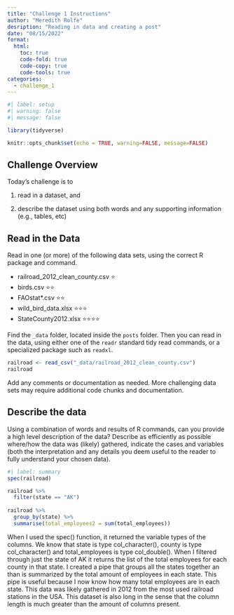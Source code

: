 ```yaml
---
title: "Challenge 1 Instructions"
author: "Meredith Rolfe"
desription: "Reading in data and creating a post"
date: "08/15/2022"
format:
  html:
    toc: true
    code-fold: true
    code-copy: true
    code-tools: true
categories:
  - challenge_1
---
```


```r
#| label: setup
#| warning: false
#| message: false

library(tidyverse)

knitr::opts_chunk$set(echo = TRUE, warning=FALSE, message=FALSE)
```

## Challenge Overview

Today's challenge is to

1)  read in a dataset, and

2)  describe the dataset using both words and any supporting information (e.g., tables, etc)

## Read in the Data

Read in one (or more) of the following data sets, using the correct R package and command.

-   railroad_2012_clean_county.csv ⭐
-   birds.csv ⭐⭐
-   FAOstat\*.csv ⭐⭐
-   wild_bird_data.xlsx ⭐⭐⭐
-   StateCounty2012.xlsx ⭐⭐⭐⭐

Find the `_data` folder, located inside the `posts` folder. Then you can read in the data, using either one of the `readr` standard tidy read commands, or a specialized package such as `readxl`.

```r
railroad <- read_csv("_data/railroad_2012_clean_county.csv")
railroad
```

Add any comments or documentation as needed. More challenging data sets may require additional code chunks and documentation.

## Describe the data

Using a combination of words and results of R commands, can you provide a high level description of the data? Describe as efficiently as possible where/how the data was (likely) gathered, indicate the cases and variables (both the interpretation and any details you deem useful to the reader to fully understand your chosen data).

```r
#| label: summary
spec(railroad)

railroad %>%
  filter(state == "AK")
    
railroad %>%
  group_by(state) %>%
  summarise(total_employees2 = sum(total_employees))

```


When I used the spec() function, it returned the variable types of the columns. We know that state is type col_character(), county is type col_character() and total_employees is type col_double(). When I filtered through just the state of AK it returns the list of the total employees for each county in that state. I created a pipe that groups all the states together an than is summarized by the total amount of employees in each state. This pipe is useful because I now know how many total employees are in each state. This data was likely gathered in 2012 from the most used railroad stations in the USA. This dataset is also long in the sense that the column length is much greater than the amount of columns present.
